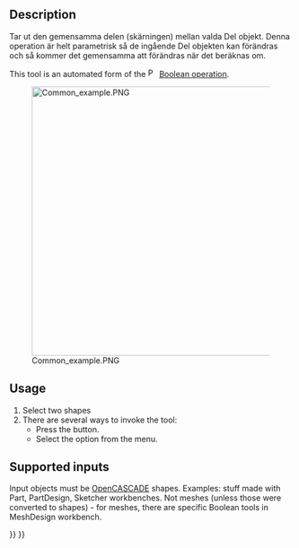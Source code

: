 <languages/>

{{Docnav
|[[Part_Fuse|Fuse]]
|[[Part_JoinConnect|JoinConnect]]
|[[Part_Workbench|Part]]
|IconL=Part_Fuse.svg
|IconR=Part_JoinConnect.svg
|IconC=Workbench_Part.svg
}}

<div class="mw-translate-fuzzy">
{{GuiCommand/sv|Name=Part_Common|Workbenches=Del,Komplett}}
</div>

==Description==

<div class="mw-translate-fuzzy">
Tar ut den gemensamma delen (skärningen) mellan valda Del objekt. Denna operation är helt parametrisk så de ingående Del objekten kan förändras och så kommer det gemensamma att förändras när det beräknas om.
</div>

This tool is an automated form of the [[Image:Part_Boolean.svg|16px|link=Part_Boolean]] [[Part_Boolean|Boolean operation]].

[[Image:Common_example.PNG|480px]]

== Usage ==

# Select two shapes
# There are several ways to invoke the tool:
#* Press the {{Button|[[Image:Part_Common.svg|16px]] [[Part_Common|Intersection]]}} button.
#* Select the {{MenuCommand|Part → Boolean → [[Image:Part_Common.svg|16px]] Intersection}} option from the menu.

== Supported inputs ==

Input objects must be [[OpenCASCADE|OpenCASCADE]] shapes. Examples: stuff made with Part, PartDesign, Sketcher workbenches. Not meshes (unless those were converted to shapes) - for meshes, there are specific Boolean tools in MeshDesign workbench.


{{Docnav
|[[Part_Fuse|Fuse]]
|[[Part_JoinConnect|JoinConnect]]
|[[Part_Workbench|Part]]
|IconL=Part_Fuse.svg
|IconR=Part_JoinConnect.svg
|IconC=Workbench_Part.svg
}}

{{Part_Tools_navi{{#translation:}}}}
{{Userdocnavi{{#translation:}}}}